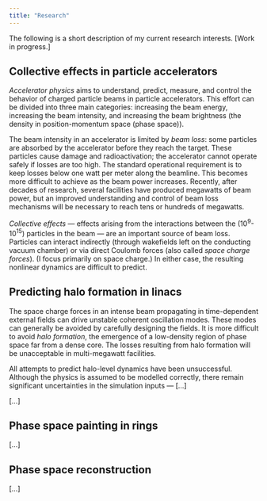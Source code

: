 ```yaml
---
title: "Research"
---
```



The following is a short description of my current research interests. [Work in progress.]


## Collective effects in particle accelerators


*Accelerator physics* aims to understand, predict, measure, and control the behavior of charged particle beams in particle accelerators. This effort can be divided into three main categories: increasing the beam energy, increasing the beam intensity, and increasing the beam brightness (the density in position-momentum space (phase space)). 

The beam intensity in an accelerator is limited by *beam loss*: some particles are absorbed by the accelerator before they reach the target. These particles cause damage and radioactivation; the accelerator cannot operate safely if losses are too high. The standard operational requirement is to keep losses below one watt per meter along the beamline. This becomes more difficult to achieve as the beam power increases. Recently, after decades of research, several facilities have produced megawatts of beam power, but an improved understanding and control of beam loss mechanisms will be necessary to reach tens or hundreds of megawatts.

*Collective effects* — effects arising from the interactions between the ($10^{9}$-$10^{15}$) particles in the beam — are an important source of beam loss. Particles can interact indirectly (through wakefields left on the conducting vacuum chamber) or via direct Coulomb forces (also called *space charge forces*). (I focus primarily on space charge.) In either case, the resulting nonlinear dynamics are difficult to predict.


## Predicting halo formation in linacs

The space charge forces in an intense beam propagating in time-dependent external fields can drive unstable coherent oscillation modes. These modes can generally be avoided by carefully designing the fields. It is more difficult to avoid *halo formation*, the emergence of a low-density region of phase space far from a dense core. The losses resulting from halo formation will be unacceptable in multi-megawatt facilities.

All attempts to predict halo-level dynamics have been unsuccessful. Although the physics is assumed to be modelled correctly, there remain significant uncertainties in the simulation inputs — [...]




[...]


## Phase space painting in rings

[...]



## Phase space reconstruction

[...]

